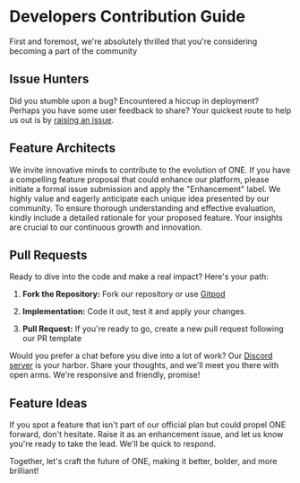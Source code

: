 # Developers Contribution Guide

First and foremost, we're absolutely thrilled that you're considering becoming a part of the community

## Issue Hunters

Did you stumble upon a bug? Encountered a hiccup in deployment? Perhaps you have some user feedback to share? Your quickest route to help us out is by [raising an issue](https://github.com/rotimi-best/classroomio/issues/new/choose).

## Feature Architects

We invite innovative minds to contribute to the evolution of ONE. If you have a compelling feature proposal that could enhance our platform, please initiate a formal issue submission and apply the "Enhancement" label. We highly value and eagerly anticipate each unique idea presented by our community. To ensure thorough understanding and effective evaluation, kindly include a detailed rationale for your proposed feature. Your insights are crucial to our continuous growth and innovation.

## Pull Requests

Ready to dive into the code and make a real impact? Here's your path:

1. **Fork the Repository:** Fork our repository or use [Gitpod](https://one.ie/docs/contributor-guides/gitpod)

2. **Implementation:** Code it out, test it and apply your changes.

3. **Pull Request:** If you're ready to go, create a new pull request following our PR template

Would you prefer a chat before you dive into a lot of work? Our [Discord server](https://dub.sh/ciodiscord) is your harbor. Share your thoughts, and we'll meet you there with open arms. We're responsive and friendly, promise!

## Feature Ideas

If you spot a feature that isn't part of our official plan but could propel ONE forward, don't hesitate. Raise it as an enhancement issue, and let us know you're ready to take the lead. We'll be quick to respond.

Together, let's craft the future of ONE, making it better, bolder, and more brilliant!
